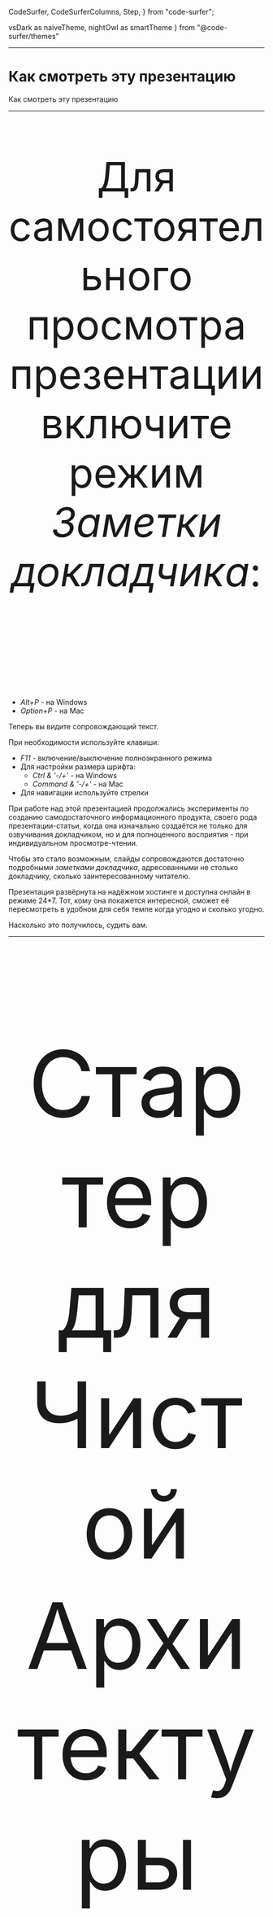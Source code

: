 
  CodeSurfer,
  CodeSurferColumns,
  Step,
} from "code-surfer";

  vsDark as naiveTheme,
  nightOwl as smartTheme
} from "@code-surfer/themes"










<Head>
  <title>Стартер для Чистой Архитектуры</title>
</Head>

---

# Как смотреть эту презентацию

<Notes>

Как смотреть эту презентацию

</Notes>

---

<p style="font-size: 80px; text-align:center;">
Для самостоятельного просмотра презентации включите режим <i>Заметки докладчика</i>:
</p>
<p style="font-size: 80px; padding-bottom:40px;">
    <ul>
        <li><i>Alt+P</i> - на Windows</li>
        <li><i>Option+P</i> - на Mac</li>
    </ul>
</p>

<Notes>

Теперь вы видите сопровождающий текст.

При необходимости используйте клавиши:
- *F11* - включение/выключение полноэкранного режима
- Для настройки размера шрифта:
  - *Ctrl & '-/+'* - на Windows
  - *Command & '-/+'* - на Mac
- Для навигации используйте стрелки

При работе над этой презентацией продолжались эксперименты по созданию самодостаточного информационного продукта, своего
рода презентации-статьи, когда она изначально создаётся не только для озвучивания докладчиком, но и для полноценного
восприятия - при индивидуальном просмотре-чтении.

Чтобы это стало возможным, слайды сопровождаются достаточно подробными *заметками докладчика*, адресованными не столько
докладчику, сколько заинтересованному читателю.

Презентация развёрнута на надёжном хостинге и доступна онлайн в режиме 24*7. Тот, кому она покажется интересной, сможет
её пересмотреть в удобном для себя темпе когда угодно и сколько угодно.

Насколько это получилось, судить вам.

</Notes>

---

<p style="font-size: 180px; text-align:center; padding-bottom:140px;">
Стартер для
<br/>
Чистой Архитектуры
</p>

<Notes>

Это первая и, хочется надеяться, не последняя из серии презентаций о применении принципов *Чистой Архитектуры* во
фронтенд-разработке.

Конечно, было бы неплохо сначала рассказать о том, как *Чистая Архитектура* пришла во фронтенд, какое место она занимает
там сегодня, и каковы там её дальнейшие перспективы. Но, к сожалению, такой рассказ пока не готов, как говорится, пока
есть к чему стремиться.
 
Разговор пойдёт вокруг клиентского приложения - стартера, предметная область и, соответственно, бизнес-логика которого
предельно минималистичны - это обычный счётчик с функциями инкремента и сброса.
Но при всей своей минималистичности стартер представлен fullstack-решением, в котором клиентская часть взаимодействует
с внешним сервисом по REST и имеет несколько аспектов, требующих отдельного рассмотрения.
 
Главное внимание здесь будет уделяться *Правилу Зависимостей*, в частности, тому, как оно может быть представлено в
программном коде, в данном случае - на *TypeScript*. 

</Notes>

---

<p style="font-size: 100px; text-align:center; padding-bottom:80px;">
Для кого эта презентация ?
</p>

<Notes>

На кого рассчитана презентация, какова её целевая аудитория ?

От аудитории не требуется наличия каких-либо предварительных знаний о *Чистой Архитектуре* и *Правиле Зависимостей*. 
Хотя, конечно, присутствие хотя бы минимального понимания существа проблем, ими решаемых, будет полезным.
Полезным будет также и знакомство с материалом, изложенным в презентации [*О Принципе Инверсии
Зависимостей*](https://csb-9kg5y-8d0n41fyp.now.sh).

Для тех, кому тема совсем незнакома, сформулируем кратко, немного перефразировав Википедию:

*Использование принципов Чистой Архитектуры способствует созданию такой программной системы, которую будет легко
поддерживать и расширять в течение долгого времени.*

Несмотря на то, что пользовательский интерфейс стартера реализован на *React*, для понимания того, о чём здесь будет
говориться, знания *React* не потребуется.   

</Notes>

---

<p style="font-size: 100px; text-align:center; padding-bottom:80px;">
<i>Чистая Архитектура</i>
<br/> 
и производительность
</p>

<Notes>

Как ни парадоксально, но в конечном счёте главная тема *Чистой Архитектуры* это производительность.

При этом, конечно, нужно понимать, о какой производительности идёт речь, правильно выбирать условия её измерения и очень
важно избегать некорректных сравнений.

Вот, например, есть такой вид спорта для программистов, называется *хакатон* (сокращение от *хакерский марафон*).

Его суть состоит в том, что в условиях ограниченного времени, обычно в пределах одной-двух недель, разрабатывается
программа, решающая какую-то проблему.

Вот только у хакатона неправильное название. Для написания хоть сколько-нибудь серьёзной программы, две недели это не
марафон, конечно, а в чистом виде спринт.

...
</Notes>

---

<Image src={bicycleVsTrain} style={{ width: '60vw', height: '70vh'}}/>

<Notes>
...

Так вот сравнивать скорость разработки на хакатоне и скорость разработки на принципах *Чистой Архитектуры* это всё равно
что сравнивать скорость спринтера и стайера, велосипеда и поезда.

При старте с места велосипед без вопросов выиграет у поезда на дистанции 100 метров. Выиграет и на 200 метров, и на 1000.

Но уже на 10 км у велосипеда просто не будет никаких шансов.

...
</Notes>

---
<Image src={bicycleVsTrain} style={{ width: '60vw', height: '70vh'}}/>

*Чистая Архитектура* - для "игры в долгую"

<Notes>
...

*Чистая Архитектура* предназначена для масштабируемых post-MVP-решений, которым требуется серьёзная "игра в долгую".

*Чистая Архитектура* повышает скорость не программиста-спринтера, а программиста-стайера, масштабируя скорость его
разработки на длинных дистанциях.

При игре в долгую всё становится на свои места. Чем больше функциональность программного продукта разрастается и
приобретает серьёзный масштаб, тем больше правила *Чистой Архитектуры* начинают выигрывать - вначале в скорости
разработки, затем - в скорости старта - особенно на фронтенде, а затем "грязные" продукты-конкуренты попросту исчезают.

</Notes>

---

# *Чистая Архитектура* это просто

<Notes>

*Чистая Архитектура* это очень просто. Из всех её принципов наиболее значимых два, и главный из них будет здесь
рассмотрен.

</Notes>

---

<p style="font-size: 100px; text-align:center; padding-bottom:140px;">
Ключевые свойства стартера
</p>

<Notes>

Ключевые свойства стартера:

... 
</Notes>

---

- *Чистая Архитектура*

<Notes>

*Чистая Архитектура* - главное, для чего создавался рассматриваемый здесь стартер.

Но из всех её правил в этой презентации будет рассмотрено только *Правило Зависимостей*, про которое, кстати, стоит
заметить, что само по себе оно не является изобретением *Чистой Архитектуры*. По сути *Правило Зависимостей*
присутствовало и в [*Гексагональной Архитектуре*](https://fideloper.com/hexagonal-architecture),и в
[*Луковой*](https://www.thinktocode.com/2018/08/16/onion-architecture/).

В общих чертах стартер отражает актуальный взгляд автора на то, каким примерно должно быть frontend-приложение,
разрабатываемое на принципах *Чистой Архитектуры*.

</Notes>

---

- *Чистая Архитектура*
- *React*

<Notes>

Как уже отмечалось, в качестве UI-фреймворка используется *React*.

На это несколько причин, не самая последняя из которых - популярность фреймворка среди разработчиков.

</Notes>

---

- *Чистая Архитектура*
- *React*
- *TypeScript*

<Notes>

Код написан на *TypeScript*, что также обусловлено популярностью этого языка.

*TypeScript* уже давно имеет многочисленных сторонников среди frontend-разработчиков, а последнее время начинает
завоёвывать позиции уже и на backend.

</Notes>

---

- *Чистая Архитектура*
- *React*
- *TypeScript*
- *React Testing Library*

<Notes>

Для модульного тестирования в стартере используется библиотека [Кента Доддса](https://kentcdodds.com/) [*React Testing
Library*](https://testing-library.com/docs/react-testing-library/intro), которая за последнее время получила уже вполне
широкое признание.

</Notes>

---

- *Чистая Архитектура*
- *React*
- *TypeScript*
- *React Testing Library*
- *REST API*

<Notes>

Для хранения значения счётчика используется внешний сервис, взаимодействие с которым осуществляется по REST API.  

</Notes>

---

- *Чистая Архитектура*
  - <i style="color:#33FF33">Single Responsibility Principle (SRP)</i>
  - <i style="color:#33FF33">Open-Closed Principle (OCP)</i>
  - <i style="color:#33FF33">Liskov Substitution Principle (LSP)</i>
  - <i style="color:#33FF33">Interface Segregation Principle (ISP)</i>
  - <i style="color:#33FF33">Dependency Inversion Principle (DIP)</i>

<Notes>

Из принципов *Чистой Архитектуры*, а как известно, это принципы *SOLID*, в стартере представлены, все,
...
</Notes>

---

- *Чистая Архитектура*
  - <i style="color:#33FF33">Single Responsibility Principle (SRP)</i>
  - <i style="color:#33FF33">Open-Closed Principle (OCP)</i>
  - <i style="color:#FF0000">Liskov Substitution Principle (LSP)</i>
  - <i style="color:#33FF33">Interface Segregation Principle (ISP)</i>
  - <i style="color:#33FF33">Dependency Inversion Principle (DIP)</i>

<Notes>
...

кроме *Liskov
Substitution Principle*, для применения которого необходимо, как минимум, присутствие иерархии типов.
Но минималистичность предлагаемой предметной области в данном случае не позволяет это сделать.

Отдельным интересным вопросом является обоснование необходимости и достаточности принципов *SOLID*. Например, существуют
[небезосновательные мнения](https://accu.org/index.php/journals/1957), к которым склонен присоединиться и автор, что эти
принципы не лишены избыточности.

Какие-то из них, такие, как *SRP*, *DIP* и, может быть, *LSP* - главные, первичные, в то время как остальные -
производные, вторичные, присутствие которых может быть оправдано понятным желанием получить красивую аббревиатуру.

Но здесь не об этом.  

</Notes>

---

# Словарь используемых терминов

<Notes>

Притом что и в этой презентации, и в коде самого стартера используются термины, вполне традиционные для *Чистой
Архитектуры*, они могут быть непривычны для тех, кто только начинает знакомиться с этой областью.
Поэтому эти термины нуждаются в отдельных пояснениях.

Разбор терминов и понятий *Чистой Архитектуры*, разрешающий ряд недоразумений, сделан в работе
[*Заблуждения Clean Architecture*](https://habr.com/ru/company/mobileup/blog/335382/). Название статьи неудачное, но
содержание замечательно.

Перед тем, как перейти к дальнейшему изложению, не погружаясь глубоко в детали и воспользовавшись результатами этой
работы, оставим здесь только самое необходимое в виде краткого словаря используемых терминов.
Каждый из этих терминов будет снабжён соответствующими пояснениями.

</Notes>

---

<CodeSurferColumns themes={[myTheme, myTheme]}>

<Step>

- *Domain*

<Image src={caLayersDomain} style={{ width: '100vw', height: '101vh'}}/>

</Step>

</CodeSurferColumns>

<Notes>

*Domain* - *Модель предметной области* или просто *предметная область* - в зависимости от контекста.

Является самой стабильной, сущностной составляющей любого программного продукта. 

В понятиях *Чистой Архитектуры* *Domain* означает то же самое, что *бизнес-логика*. Как правило, подразделяется на два
слоя: внутренний - *Entities* и внешний - *Use Cases*.

</Notes>

---

<CodeSurferColumns themes={[myTheme, myTheme]}>

<Step>

- *Domain*
  - ***Entities***

<Image src={caLayersEntities} style={{ width: '100vw', height: '101vh'}}/>

</Step>

</CodeSurferColumns>

<Notes>

*Entities* иногда понимаются буквально, как сущности некоторой предметной области, а иногда - как слой *бизнес-логики*,
разделяемый несколькими программными продуктами: системами, приложениями, сервисами.

</Notes>

---

<CodeSurferColumns themes={[myTheme, myTheme]}>

<Step>

- *Domain*
  - ***Entities***
  - ***Use Cases***

<Image src={caLayersUseCases} style={{ width: '100vw', height: '101vh'}}/>

</Step>

</CodeSurferColumns>

<Notes>

*Use Case* - одно из ключевых архитектурных понятий, в частности, с ним тесно связан принцип *SRP* - *Принцип Единой
Ответственности*. Его рассмотрение не уместилось в формате этой презентации, но этот принцип является одним из ключевых
принципов *SOLID* и, соответственно, *Чистой Архитектуры*.

</Notes>

---

<CodeSurferColumns themes={[myTheme, myTheme]}>

<Step>

- *Domain*
  - *Entities*
  - *Use Cases*
- *Adapters* 
  - *Presenters*
  - *Gateways*

<Image src={caLayersAdapters} style={{ width: '100vw', height: '101vh'}}/>

</Step>

</CodeSurferColumns>

<Notes>

*Adapters* - в оригинальной диаграмме *Чистой Архитектуры* для адаптеров выделен отдельный слой под названием
*Interface Adapters*.

*Адаптер* - вспомогательный программный модуль, согласующий интерфейсы двух других модулей. В контексте
*Чистой Архитектуры* адаптеры обычно служат для согласования интерфейсов внутреннего и внешнего архитектурных слоёв.
Типовым случаем является согласование интерфейсов фреймворков и внешних сервисов с интерфейсами *бизнес-логики*.

В коде предлагаемого стартера используются *адаптеры* двух видов:  *презентеры*(*presenters*) и *шлюзы*(*gateways*).

- *Презентеры* - по сути являются адаптерами UI-фреймворков для модулей бизнес-логики.

- *Шлюзы* - адаптеры внешних сервисов, используемых бизнес-логикой.
В сегодняшних системах доступ к внешним сервисам чаще всего обеспечивается через REST API. Наиболее распространённым
видом таких сервисов является сервис доступа к базе данных. Иногда в таких случаях вместо *Gateway* используется термин
*Repository*.

</Notes>

---

<CodeSurferColumns themes={[myTheme, myTheme]}>

<Step>

- *Domain*
  - *Entities*
  - *Use Cases*
- *Adapters* 
  - *Presenters*
  - *Gateways*
- ***Infrastructure***
  - ***DB***
  - ***UI***

<Image src={caLayersInfrastructure} style={{ width: '100vw', height: '101vh'}}/>

</Step>

</CodeSurferColumns>

<Notes>

*Infrastructure* - инфраструктура - всё то, что находится во внешнем слое - слое, который следует за *Interface
Adapters*, как-бы оборачивает его.

Типичными представителями *Инфраструктуры* являются базы данных (*DB*) и пользовательские интерфейсы (*UI*) со своими
фреймворками.

...
</Notes>

---

<Image src={caLayersInfrastructure} style={{ width: '102vw', height: '100vh'}}/>

<Notes>
...

Далее речь пойдёт уже о *Правиле Зависимостей*, поэтому самое время сделать небольшое отступление для того, чтобы
напомнить, в чём состоит *Правило Зависимостей*, и для чего оно нужно.

...
</Notes>

---

<Image src={caLayersUsual} style={{ width: '102vw', height: '100vh'}}/>

<Notes>
...

На диаграммах *Правило Зависимостей* обычно изображается стрелками, показывающими направление зависимостей: от
инфраструктурной периферии - к смысловому центру, которым всегда является бизнес-логика. 

Во избежание недоразумений необходимо уточнить, что под зависимостями в данном случае подразумеваются только
*зависимости времени разработки* - *design-time*-зависимости.

</Notes>

---

<p style="font-size: 100px; text-align:left; padding:100px;">
    Более значимые свойства системы не должны зависеть от менее значимых.
    <p style="font-size: 50px; text-align:right; color:#addb67;"><i>Чистая Архитектура - Правило Зависимостей</i></p>
</p>


<Notes>

Суть *Правила Зависимостей* очень проста, она состоит в следующем:

*Более значимые свойства системы не должны зависеть от менее значимых.*

Именно это правило в наибольшей степени придаёт системе живучесть и устойчивость к изменениям в долгосрочном периоде.

</Notes>

---

<Image src={caLayersAbstract1} style={{ width: '102vw', height: '100vh'}}/>

<Notes>

*Чистая Архитектура* никак не регламентирует ни названия слоёв, ни их число. Те, слои, которые обычно показывают на
диаграммах, иллюстрируют просто самый типовой пример, не более того.

Но в любой системе всегда есть две составляющие: модель предметной области и инфраструктура.

Искусство "чистого" архитектора заключается в декомпозиции этих составляющих на слои, соответствующие решаемой задаче. 

</Notes>

---

<Image src={caLayersAbstract} style={{ width: '102vw', height: '100vh'}}/>

<Notes>

*Правило зависимостей* с самого начала заставляет думать о важных вещах: о том, где и как провести границу между
сущностями предметной области и сценариями бизнес-логики, между бизнес-логикой продукта и инфраструктурой, включающей
библиотеки, фреймворки, базы данных и т.п.

При этом свойства, соотношения значимости этих свойств в каждой конкретной системе могут быть свои, и, в первую очередь,
эти соотношения должны отвечать задачам, которую эта система решает.

Неизменным остаётся только одно, как уже было сказано: *Более значимые свойства системы не должны зависеть от менее
значимых.*

</Notes>

---

# А если конкретно ? 

<Notes>

Дальнейшее изложение посвящено разбору конкретного приложения - тому, как нём обеспечивается соблюдение *Правила
Зависимостей*.

Начнём с UML-диаграмм.

</Notes>

---

<Image src={packagesClient0} style={{ width: '102vw', height: '100vh'}}/>

<Notes>



Здесь изображена структура директорий клиентского приложения, вполне обычная при разработке на принципах *Чистой
Архитектуры*.

- domain
  - entities
  - usecases
- adapters
  - presenters
  - gateways
- infrastructure
  - ui

Директории верхнего уровня соответствуют одноимённым слоям, за исключением дополнительной директории *Domain*,
включающей директории-слои *Entities* и *Use Cases*.

Это всего лишь один из возможных вариантов организации структуры. При наличии понимания назначения каждой директории,
когда имена директорий понимаются недвусмысленно, их структуру можно строить по-разному.

</Notes>

---

<Image src={packagesClient1} style={{ width: '102vw', height: '100vh'}}/>

<Notes>
...

Например, можно сделать её плоской, упразднив корневые директории и разместив оставшиеся на одном уровне, как на этом
слайде.  

Другими словами, в данном случае до тех пор, пока структура не будет определяться какими-то привходящими требованиями,
например, при использовании кодогенератора, ориентированного на жёсткую структуру, приветствуется творческий подход.

</Notes>

---

<Image src={packagesClient} style={{ width: '102vw', height: '100vh'}}/>

<Notes>

Это клиентская часть приложения, обозначим её явно, обведя пунктирной линией и снабдив подписью - "Client".

</Notes>

---

<Image src={packages} style={{ width: '102vw', height: '100vh'}}/>

<Notes>

Для полноты картины разместим на диаграмме и серверную часть, реализующую на REST сервис хранения значения счётчика,
например, на случай перезагрузки клиентского приложения.

Отметим, что так же, как и *UI*, сервис, реализующий REST API, относится к инфраструктуре.

</Notes>

---

<Image src={packagesDependencies} style={{ width: '102vw', height: '100vh'}}/>

<Notes>

Обозначим design-time-зависимости в целом - на уровне слоёв и директорий.

Они соответствуют известному *Правилу Зависимостей* *Чистой Архитектуры*: design-time-зависимости направлены от
периферии (инфраструктуры) к центру.

</Notes>

---

<Image src={packagesDependenciesFlowControl} style={{ width: '102vw', height: '100vh'}}/>

<Notes>

И завершающим штрихом диаграммы добавим линию потока управления (run-time-зависимостей) - от вершины и до дна стека - от
действий пользователя до реакции сервиса на серверной стороне, которую, впрочем, не будем здесь детализировать.

</Notes>

---

<Image src={layerModule} style={{ width: '102vw', height: '100vh'}}/>

<Notes>

В последующем изложении будут использоваться понятия *входных* и *выходных* интерфейсов.

*Входными интерфейсами* будем называть интерфейсы, через которые поток управления входит в модуль, а *выходными* - те,
через которые поток управления из модуля *выходит*.

На *UML* *входные* и *выходные* интерфейсы называются, соответственно, *provided* и *consumed* и обозначаются так
называемой *socket-ball*-нотацией (причём *ball* часто заменяют на *lollipop* - леденец).

...
</Notes>

---

<Image src={layerModule1} style={{ width: '102vw', height: '100vh'}}/>

<Notes>

*Порты*, обозначаемые квадратами, размещаются на границах *модуля* и являются единственным средством взаимодействия
внутренней части модуля - его реализации - с внешним миром.

</Notes>

---
<Image src={layerModule2} style={{ width: '102vw', height: '100vh'}}/>

<Notes>

Рассмотрим простую, быть может, несколько идеализированную организацию модуля архитектурного слоя.

Такой модуль может находиться, например, в слое адаптеров, поскольку слой адаптеров точно имеет соседний внутренний слой -
*Use Cases* - и соседний внешний слой - *Infrastructure*. 

</Notes>

---

<Image src={caLayerModulesBase0} style={{ width: '102vw', height: '100vh'}}/>

<Notes>

С учётом вышесказанного ещё более упрощённая диаграмма слоёв-модулей может выглядеть, как на этом слайде.

</Notes>


---

<Image src={caLayerModulesBase} style={{ width: '102vw', height: '100vh'}}/>

<Notes>

На этом слайде видно, что на первой половине стека - от *UI* до *Domain* design-time-зависимости направлены от
*выходных* интерфейсов к *входным*, а на второй половине наоборот: от *входных* - к *выходным* - именно так в данном
случае проявляет себя *Принцип Инверсии Зависимостей*.  
 
</Notes>

---

<Image src={caLayerModulesBase1} style={{ width: '102vw', height: '100vh'}}/>

<Notes>

Этот слайд показывает детализацию доменного слоя. 

</Notes>

---

<Image src={caLayerModulesBase2} style={{ width: '102vw', height: '100vh'}}/>

<Notes>

А на этом слайде показана ещё большая детализация - с прорисовкой содержимого слоёв *usecases* и *entities*.

Таким же образом может быть детализирован каждый архитектурный слой, но это не входит в задачи данной презентации.

</Notes>

---

# Как это выглядит в коде ?

<Notes>

Наконец, добрались до кода.

Все люди разные. Кто-то лучше понимает UML-диаграммы, кто-то программный код.
Настоящая презентация адресуется и тем, и другим, она никого не дискриминирует ;). 

</Notes>

---

<CodeSurferColumns themes={[myTheme, myTheme, myTheme]}>

<Step>

```ts 1,9:10,11:12,13[1] file=../../src/adapters/presenters/useIncrementPresenter.ts title="useIncrementPresenter"
```

```ts 1:11,13:14 file=../../src/domain/usecases/CounterIncrement.ts title="CounterIncrement"
```

```ts 1:2,5 file=../../src/adapters/gateways/CounterIncrementRestGateway.ts title="CounterIncrementRestGateway"
```

</Step>

</CodeSurferColumns>


<Notes>

На слайде без изъятий представлены исходники трёх модулей стартера - представителей двух соседних архитектурных слоёв.
Эти модули показаны вместе, чтобы легче было увидеть их взаимосвязь по зависимостям.

В центральном столбце размещён *CounterIncrement* - модуль бизнес-логики из слоя *Use Cases*.

По краям - модули из одного и того же слоя - слоя адаптеров: слева - *useIncrementPresenter* - презентер для *React*,
реализованный как *custom hook*. Справа - *CounterIncrementRestGateway* - шлюз доступа к внешнему сервису, сохраняющему
и возвращающему текущее состояние счётчика.

В начале каждого модуля находится самое главное: импорт, экспорт, интерфейсы и конструктор.

У модулей выделены только строки, имеющие отношение к соблюдению *Правила Зависимостей*, которое, в свою очередь,
обеспечивается правильной расстановкой операторов *export* и *import*.

</Notes>

---

<p style="font-size: 70px; text-align:left; padding:100px;">
    Модуль архитектурного слоя не должен ничего импортировать из модулей внешних по отношению к нему слоёв.
    <br/>
    При этом он импортирует из модулей внутренних слоёв и может импортировать из модулей своего слоя.
    <p style="font-size: 50px; text-align:right; color:#addb67;"><i>Правило Зависимостей на языке программирования</i></p>
</p>

<Notes>

*Правило Зависимостей*, переведённое на язык, поддерживающий модульность, каким, конечно, является и *TypeScript*,
звучит следующим образом:

*Модуль архитектурного слоя не должен ничего импортировать из модулей внешних по отношению к нему слоёв. При этом он
импортирует из модулей внутренних слоёв и может импортировать из модулей своего слоя.*

Рассмотрим вышеупомянутые модули с этой точки зрения.

</Notes>

---

<CodeSurferColumns themes={[myTheme, myTheme]}>

<Step>

<Image src={counterIncrementModuleImplementation} style={{ width: '100vw', height: '100vh'}}/>

```ts 1 file=../../src/domain/usecases/CounterIncrement.ts title="CounterIncrement"
```

</Step>

<Step>

<Image src={counterIncrementModuleImplementation} style={{ width: '100vw', height: '100vh'}}/>

```ts 2:11 file=../../src/domain/usecases/CounterIncrement.ts title="CounterIncrement"
```

</Step>

</CodeSurferColumns>

<Notes>

Рассмотрим модуль *CounterIncrement*, находящийся в директории-слое *usecases*.

Обратите внимание на первую строку - она содержит импорт класса *Counter* из слоя *entities*.
С точки зрения *Правила Зависимостей* всё правильно: внешний слой *usecases* импортирует из внутреннего - из *entities*. 

->

В начале модуля размещены определения его *входного* и *выходного* интерфейсов, названных, соответственно,
*CounterIncrementIn* и *CounterIncrementOut*.

Оба этих интерфейса экспортируются, чтобы быть импортированы из слоя адаптеров: входной - из презентера, выходной - из
шлюза.

Интерфейс *CounterIncrementOut* является *требуемым* (*required*) интерфейсом для шлюза доступа к внешнему сервису, к
рассмотрению которого сейчас переходим.

</Notes>

---

<CodeSurferColumns themes={[myTheme, myTheme]}>

<Step>

<Image src={counterIncrementRestGateway} style={{ width: '100vw', height: '100vh'}}/>

```ts 1 file=../../src/adapters/gateways/CounterIncrementRestGateway.ts title="CounterIncrementRestGateway"
```

</Step>


<Step>

<Image src={counterIncrementRestGateway} style={{ width: '100vw', height: '100vh'}}/>

```ts 2,5 file=../../src/adapters/gateways/CounterIncrementRestGateway.ts title="CounterIncrementRestGateway"
```

</Step>

</CodeSurferColumns>

<Notes>

Модуль шлюза *CounterIncrementRestGateway* находится в слое *adapters*.

В его первой строке, как и в только что рассмотренном *CounterIncrement*, импортируется класс *Counter* из слоя
сущностей.

Здесь можно обратить внимание на то, что импорт выполняется модулем шлюза хоть и из внутреннего, но не из соседнего
слоя, перескакивая через слой *usecases*. Это проявление того, все слои бизнес-логики рассматриваются адаптерами как
единое целое - *Domain*.
Будем считать это нормой.

->

Во второй строке импортируется *выходной* и вдобавок *требуемый* интерфейс модуля с предыдущего слайда -
*CounterIncrement*, являющегося *входным* для шлюза *CounterIncrementRestGateway*, который его благополучно реализует.

</Notes>

---

<CodeSurferColumns themes={[myTheme, myTheme]}>

<Step>

<Image src={useIncrementPresenter} style={{ width: '100vw', height: '100vh'}}/>

```ts file=../../src/adapters/presenters/useIncrementPresenter.ts title="useIncrementPresenter"
```

</Step>

<Step>

<Image src={useIncrementPresenter} style={{ width: '100vw', height: '100vh'}}/>

```ts 1 file=../../src/adapters/presenters/useIncrementPresenter.ts title="useIncrementPresenter"
```

</Step>

<Step>

<Image src={useIncrementPresenter} style={{ width: '100vw', height: '100vh'}}/>

```ts 1,9:10 file=../../src/adapters/presenters/useIncrementPresenter.ts title="useIncrementPresenter"
```

</Step>

<Step>

<Image src={useIncrementPresenter} style={{ width: '100vw', height: '100vh'}}/>

```ts 2 file=../../src/adapters/presenters/useIncrementPresenter.ts title="useIncrementPresenter"
```

</Step>

</CodeSurferColumns>

<Notes>

В заключение рассмотрим адаптер пользовательского интерфейса - презентер *useIncrementPresenter*.

Как и модуль шлюза, *useIncrementPresenter* также находится в слое *adapters*, но, в отличие от шлюза, поскольку
реализован *React*-хуком, является не классом, а функцией.

->

В первой строке импортируется входной интерфейс *CounterIncrementIn* уже знакомого модуля *CounterIncrement* из слоя
*usecases*.

->

Этот интерфейс в качестве аргумента передаётся в главную функцию модуля, чем осуществляется своеобразная *инъекция
зависимости*.

->

Вторая строка импортирует всё то, что необходимое для взаимодействия с *React*.

Но, как обещалось в самом начале, на *React*-специфичных деталях здесь останавливаться не будем.

...
</Notes>

---

<CodeSurferColumns themes={[myTheme, myTheme]}>

<Step>

<Image src={useIncrementPresenter} style={{ width: '100vw', height: '100vh'}}/>

```ts 1:2 file=../../src/adapters/presenters/useIncrementPresenter.ts title="useIncrementPresenter"
```

</Step>

</CodeSurferColumns>

<Notes>
...

Заметим лишь, что модуль любого адаптера своими импортами всегда одной ногой стоит во внешнем для себя слое (в данном
случае *UI* *React*), а другой ногой - во внутреннем (в данном случае *usecases*).

</Notes>

---

# Что дальше ?

<Notes>

Конечно, на функциональности счётчика для web-платформы можно показать, каким должен быть самый старт разработки, чтобы
с самого начала не лишиться перспектив на развитие, но этого слишком мало для того, чтобы преимущества *Чистой
Архитектуры* успели проявиться.

Напомним, что разработка на принципах *Чистая Архитектура* используется при игре в долгую. Преимущества *Чистой
Архитектуры* по-настоящему проявляются не на старте разработки, а в ходе развития системы.

Поэтому в продолжение этой презентации запланировано ещё несколько, на первой из которых предполагается демонстрация
развития показанного здесь решения для мобильных платформ, конкретно - на *React Native*. 

</Notes>

---

# На этом пока всё

---

# СПАСИБО ЗА ВНИМАНИЕ!

---

[Alexander Lapygin](https://github.com/AlexanderLapygin)

---

# Исходники этой презентации

[https://github.com/softspiders/ca-react-rest-api-starter](https://github.com/softspiders/ca-react-rest-api-starter)

---

# Полезные материалы

- [Презентация *О Принципе Инверсии Зависимостей*](https://csb-9kg5y-8d0n41fyp.now.sh)
- [*Заблуждения Clean Architecture*](https://habr.com/ru/company/mobileup/blog/335382/)
